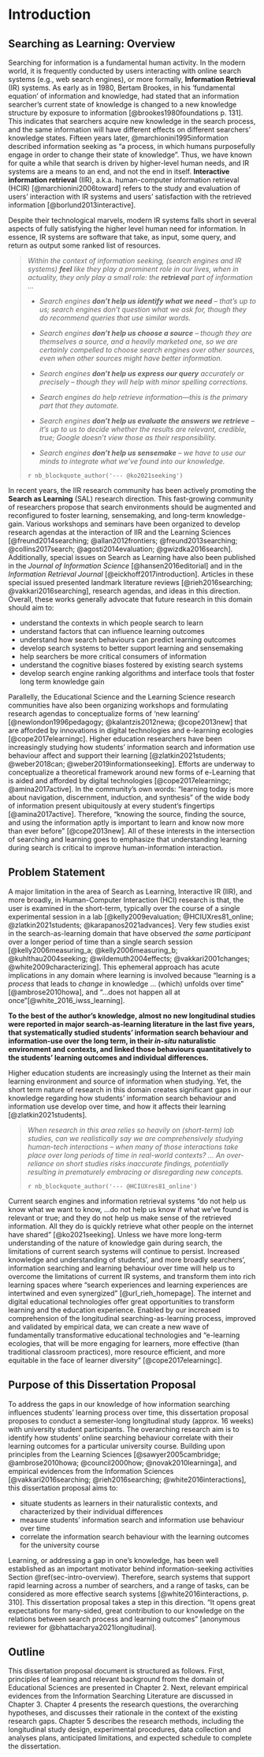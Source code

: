 # Introduction

## Searching as Learning: Overview {#sec-intro-overview}

Searching for information is a fundamental human activity. In the modern world, it is frequently conducted by users interacting with online search systems (e.g., web search engines), or more formally, **Information Retrieval** (IR) systems.
As early as in 1980, Bertam Brookes, in his 'fundamental equation' of information and knowledge, had stated that an information searcher's current state of knowledge is changed to a new knowledge structure by exposure to information [@brookes1980foundations p. 131].
This indicates that searchers acquire new knowledge in the search process, and the same information will have different effects on different searchers' knowledge states.
Fifteen years later, @marchionini1995information described information seeking as "a process, in which humans purposefully engage in order to change
their state of knowledge".
Thus, we have known for quite a while that search is driven by higher-level human needs, and IR systems are a means to an end, and not the end in itself.
**Interactive information retrieval** (IIR), a.k.a. human-computer information retrieval (HCIR) [@marchionini2006toward] refers to the study and evaluation of users' interaction with IR systems and users' satisfaction with the retrieved information [@borlund2013interactive].

Despite their technological marvels, modern IR systems falls short in several aspects of fully satisfying the higher level human need for information.
In essence, IR systems are software that take, as input, some query, and return as output some ranked list of resources.

<!-- UT format guideline: do not use quotation marks in the blockquote, except when indicating quotations within the block quote;  indent on the left -->

> *Within the context of information seeking, (search engines and IR systems) **feel** like they play a prominent role in our lives, when in actuality, they only play a small role: the **retrieval** part of information ...*
>
>- *Search engines **don't help us identify what we need** -- that's up to us; search engines don't question what we ask for, though they do recommend queries that use similar words.*
>
> - *Search engines **don't help us choose a source** -- though they are themselves a source, and a heavily marketed one, so we are certainly compelled to choose search engines over other sources, even when other sources might have better information.*
>
> - *Search engines **don't help us express our query** accurately or precisely -- though they will help with minor spelling corrections.*
>
> - *Search engines do help retrieve information---this is the primary part that they automate.*
>
> - *Search engines **don't help us evaluate the answers we retrieve** -- it's up to us to decide whether the results are relevant, credible, true; Google doesn't view those as their responsibility.*
>
>- *Search engines **don't help us sensemake** -- we have to use our minds to integrate what we've found into our knowledge.*
>
> `r nb_blockquote_author('--- @ko2021seeking')`
>

In recent years, the IIR research community has been actively promoting the **Search as Learning** (SAL) research direction.
This fast-growing community of researchers propose that search environments should be augmented and reconfigured to foster learning, sensemaking, and long-term knowledge-gain.
Various workshops and seminars have been organized to develop research agendas at the interaction of IIR and the Learning Sciences [@freund2014searching; @allan2012frontiers; @freund2013searching; @collins2017search; @agosti2014evaluation; @gwizdka2016search].
Additionally, special issues on Search as Learning have also been published in the *Journal of Information Science* [@hansen2016editorial] and in the *Information Retrieval Journal* [@eickhoff2017introduction].
Articles in these special issued presented landmark literature reviews [@rieh2016searching; @vakkari2016searching], research agendas, and ideas
in this direction. 
Overall, these works generally advocate that future research in this domain should aim to:

- understand the contexts in which people search to learn
- understand factors that can influence learning outcomes
- understand how search behaviours can predict learning outcomes
- develop search systems to better support learning and sensemaking
- help searchers be more critical consumers of information
- understand the cognitive biases fostered by existing search systems
- develop search engine ranking algorithms and interface tools that foster long term knowledge gain

Parallelly, the Educational Science and the Learning Science research communities have also been organizing workshops and formulating research
agendas to conceptualize forms of 'new learning' [@newlondon1996pedagogy; @kalantzis2012newa; @cope2013new] that are afforded by innovations in digital technologies and e-learning ecologies [@cope2017elearningc].
Higher education researchers have been increasingly studying how students' information search and information use behaviour affect and support their learning [@zlatkin2021students; @weber2018can; @weber2019informationseeking].
Efforts are underway to conceptualize a theoretical framework around new forms of e-Learning that is aided and afforded by digital technologies [@cope2017elearningc; @amina2017active].
In the community's own words: "learning today is more about navigation, discernment, induction, and synthesis" of the wide body of information present ubiquitously at every student's fingertips [@amina2017active].
Therefore, "knowing the source, finding the source, and using the information aptly is important to learn and know now more than ever before" [@cope2013new].
All of these interests in the intersection of searching and learning goes to emphasize that understanding learning during search is critical to
improve human-information interaction.

## Problem Statement {#sec-intro-problem-statement}

A major limitation in the area of Search as Learning, Interactive IR (IIR), and more broadly, in Human-Computer Interaction (HCI) research is
that, the user is examined in the short-term, typically over the course of a single experimental session in a lab
[@kelly2009evaluation; @HCIUXres81_online; @zlatkin2021students; @karapanos2021advances].
Very few studies exist in the search-as-learning domain that have observed *the same participant* over a longer period of time than a single search session [@kelly2006measuring_a; @kelly2006measuring_b; @kuhlthau2004seeking; @wildemuth2004effects; @vakkari2001changes; @white2009characterizing].
This ephemeral approach has acute implications in any domain where learning is involved because "learning is a *process* that leads to *change* in knowledge ... (which) unfolds over time" [@ambrose2010howa], and "...does not happen all at once"[@white_2016_iwss_learning].

**To the best of the author's knowledge, almost no new longitudinal studies were reported in major search-as-learning literature in the last five years, that systematically studied students' information search behaviour and information-use over the long term, in their *in-situ* naturalistic environment and contexts, and linked those behaviours quantitatively to the students' learning outcomes and individual differences.**

Higher education students are increasingly using the Internet as their main learning environment and source of information when studying. Yet, the short term nature of research in this domain creates significant gaps in our knowledge regarding how students' information search behaviour and information use develop over time, and how it affects their learning [@zlatkin2021students].

> *When research in this area relies so heavily on (short-term) lab studies, can we realistically say we are comprehensively studying human-tech interactions -- when many of those interactions take place over long periods of time in real-world contexts? ... An over-reliance on short studies risks inaccurate findings, potentially resulting in prematurely embracing or disregarding new concepts.*
>
> `r nb_blockquote_author('--- @HCIUXres81_online')`

Current search engines and information retrieval systems "do not help us know what we want to know, ...do not help us know if what we've found is relevant or true; and they do not help us make sense of the retrieved information.
All they do is quickly retrieve what other people on the internet have shared" [@ko2021seeking].
Unless we have more long-term understanding of the nature of knowledge gain during search, the limitations of current search systems will continue to persist.
Increased knowledge and understanding of students', and more broadly searchers', information searching and learning behaviour over time will help us to overcome the limitations of current IR systems, and transform them into rich learning spaces where "search experiences and learning experiences are intertwined and even synergized" [@url_rieh_homepage].
The internet and digital educational technologies offer great opportunities to transform learning and the education experience.
Enabled by our increased comprehension of the longitudinal searching-as-learning process, improved and validated by empirical data, we can create a new wave of fundamentally transformative educational technologies and "e-learning ecologies, that will be more engaging for learners, more effective (than traditional classroom practices), more resource efficient, and more equitable in the face of learner diversity" [@cope2017elearningc].

## Purpose of this Dissertation Proposal {#sec-intro-purpose}

To address the gaps in our knowledge of how information searching influences students' learning process over time, this dissertation proposal proposes to conduct a semester-long longitudinal study (approx. 16 weeks) with university student participants.
The overarching research aim is to identify how students' online searching behaviour correlate with their learning outcomes for a particular university course.
Building upon principles from the Learning Sciences [@sawyer2005cambridge; @ambrose2010howa; @council2000how; @novak2010learninga],
and empirical evidences from the Information Sciences [@vakkari2016searching; @rieh2016searching; @white2016interactions],
this dissertation proposal aims to:

- situate students as learners in their naturalistic contexts, and characterized by their individual differences
- measure students' information search and information use behaviour over time
- correlate the information search behaviour with the learning outcomes for the university course

Learning, or addressing a gap in one's knowledge, has been well established as an important motivator behind information-seeking activities 
Section \@ref(sec-intro-overview).
Therefore, search systems that support rapid learning across a number of searchers, and a range of tasks, can be considered as more effective search systems [@white2016interactions, p. 310].
This dissertation proposal takes a step in this direction.
"It opens great expectations for many-sided, great contribution to our knowledge on the relations between search process and learning outcomes" [anonymous reviewer for @bhattacharya2021longitudinal].

## Outline {#sec-intro-outline}

This dissertation proposal document is structured as follows.
First, principles of learning and relevant background from the domain of Educational Sciences are presented in Chapter 2.
Next, relevant empirical evidences from the Information Searching Literature are discussed in Chapter 3.
Chapter 4 presents the research questions, the overarching hypotheses, and discusses their rationale in the context of
the existing research gaps.
Chapter 5 describes the research methods, including the longitudinal study design, experimental procedures, data collection and analyses plans, anticipated limitations, and expected schedule to complete the dissertation.
